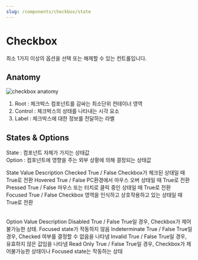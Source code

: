 ```yaml
---
slug: /components/checkbox/state
---
```


# Checkbox

<TitleDescription>

최소 1가지 이상의 옵션을 선택 또는 해제할 수 있는 컨트롤입니다.

</TitleDescription>

## Anatomy

![checkbox anatomy](./checkbox-anatomy.png)

1. Root : 체크박스 컴포넌트를 감싸는 최소단위 컨테이너 영역
2. Control : 체크박스의 상태를 나타내는 시각 요소
3. Label : 체크박스에 대한 정보를 전달하는 라벨

## States & Options

State : 컴포넌트 자체가 가지는 상태값<br />
Option : 컴포넌트에 영향을 주는 외부 상황에 의해 결정되는 상태값

<Table>
	<TableHead>
		<TableRow>
			<TableData>State</TableData>
			<TableData>Value</TableData>
			<TableData>Description</TableData>
		</TableRow>
	</TableHead>
	<TableBody>
		<TableRow>
			<TableData>Checked</TableData>
			<TableData>True / False</TableData>
			<TableData>Checkbox가 체크된 상태일 때 True로 전환</TableData>
		</TableRow>
		<TableRow>
			<TableData>Hovered</TableData>
			<TableData>True / False</TableData>
			<TableData>PC환경에서 마우스 오버 상태일 때 True로 전환</TableData>
		</TableRow>
		<TableRow>
			<TableData>Pressed</TableData>
			<TableData>True / False</TableData>
			<TableData>마우스 또는 터치로 클릭 중인 상태일 때 True로 전환</TableData>
		</TableRow>
		<TableRow>
			<TableData>Focused</TableData>
			<TableData>True / False</TableData>
			<TableData>Checkbox 영역을 인식하고 상호작용하고 있는 상태일 때 True로 전환</TableData>
		</TableRow>
	</TableBody>
</Table>

<Table>
	<TableHead>
		<TableRow>
			<TableData>Option</TableData>
			<TableData>Value</TableData>
			<TableData>Description</TableData>
		</TableRow>
	</TableHead>
	<TableBody>
		<TableRow>
			<TableData>Disabled</TableData>
			<TableData>True / False</TableData>
			<TableData>True일 경우, Checkbox가 제어불가능한 상태. Focused state가 작동하지 않음</TableData>
		</TableRow>
		<TableRow>
			<TableData>Indeterminate</TableData>
			<TableData>True / False</TableData>
			<TableData>True일 경우, Checked 여부를 결정할 수 없음을 나타냄</TableData>
		</TableRow>
		<TableRow>
			<TableData>Invalid</TableData>
			<TableData>True / False</TableData>
			<TableData>True일 경우, 유효하지 않은 값임을 나타냄</TableData>
		</TableRow>
		<TableRow>
			<TableData>Read Only</TableData>
			<TableData>True / False</TableData>
			<TableData>True일 경우, Checkbox가 제어불가능한 상태이나 Focused state는 작동하는 상태</TableData>
		</TableRow>
	</TableBody>
</Table>


